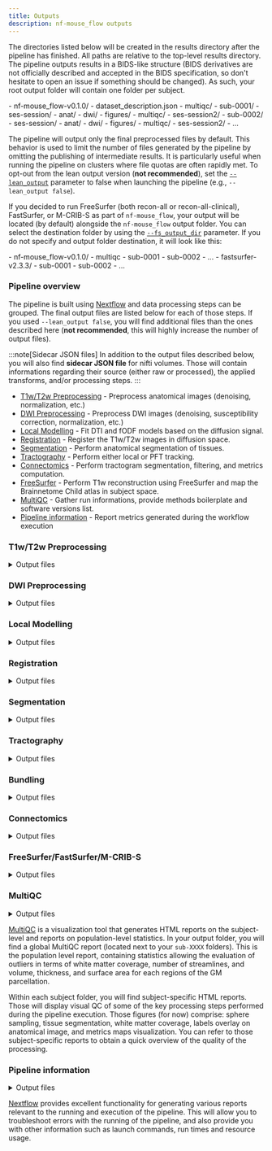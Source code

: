 ```yaml
---
title: Outputs
description: nf-mouse_flow outputs
---
```



The directories listed below will be created in the results directory after the pipeline has finished. All paths are relative to the top-level results directory. The pipeline outputs results in a BIDS-like structure (BIDS derivatives are not officially described and accepted in the BIDS specification, so don't hesitate to open an issue if something should be changed). As such, your root output folder will contain one folder per subject.

<FileTree>
- nf-mouse_flow-v0.1.0/
  - dataset_description.json
  - multiqc/
  - sub-0001/
    - ses-session/
      - anat/
      - dwi/
      - figures/
      - multiqc/
    - ses-session2/
  - sub-0002/
    - ses-session/
      - anat/
      - dwi/
      - figures/
      - multiqc/
    - ses-session2/
  - ...
</FileTree>

The pipeline will output only the final preprocessed files by default. This behavior is used to limit the number of files generated by the pipeline by omitting the publishing of intermediate results. It is particularly useful when running the pipeline on clusters where file quotas are often rapidly met. To opt-out from the lean output version (**not recommended**), set the [`--lean_output`](/nf-mouse_flow/guides/parameters#generic-options) parameter to false when launching the pipeline (e.g., `--lean_output false`).

If you decided to run FreeSurfer (both recon-all or recon-all-clinical), FastSurfer, or M-CRIB-S as part of `nf-mouse_flow`, your output will be located (by default) alongside the `nf-mouse_flow` output folder. You can select the destination folder by using the [`--fs_output_dir`](/nf-mouse_flow/guides/parameters#segmentation-options) parameter. If you do not specify and output folder destination, it will look like this:

<FileTree>
- nf-mouse_flow-v0.1.0/
  - multiqc
  - sub-0001
  - sub-0002
  - ...
- fastsurfer-v2.3.3/
  - sub-0001
  - sub-0002
  - ...
</FileTree>

### **Pipeline overview**

The pipeline is built using [Nextflow](https://www.nextflow.io/) and data processing steps can be grouped. The final output files are listed below for each of those steps. If you used `--lean_output false`, you will find additional files than the ones described here (**not recommended**, this will highly increase the number of output files).

:::note[Sidecar JSON files]
In addition to the output files described below, you will also find **sidecar JSON file** for nifti volumes. Those will contain informations regarding their source (either raw or processed), the applied transforms, and/or processing steps.
:::

- [T1w/T2w Preprocessing](#t1wt2w-preprocessing) - Preprocess anatomical images (denoising, normalization, etc.)
- [DWI Preprocessing](#dwi-preprocessing) - Preprocess DWI images (denoising, susceptibility correction, normalization, etc.)
- [Local Modelling](#local-modelling) - Fit DTI and fODF models based on the diffusion signal.
- [Registration](#registration) - Register the T1w/T2w images in diffusion space.
- [Segmentation](#segmentation) - Perform anatomical segmentation of tissues.
- [Tractography](#tractography) - Perform either local or PFT tracking.
- [Connectomics](#connectomics) - Perform tractogram segmentation, filtering, and metrics computation.
- [FreeSurfer](#freesurfer) - Perform T1w reconstruction using FreeSurfer and map the Brainnetome Child atlas in subject space.
- [MultiQC](#multiqc) - Gather run informations, provide methods boilerplate and software versions list.
- [Pipeline information](#pipeline-information) - Report metrics generated during the workflow execution

### **T1w/T2w Preprocessing**

<details markdown="1">
<summary>Output files</summary>

- `anat/`
  - `*_desc-preproc_T1w.nii.gz`: Final preprocessed T1w image in original space.
  - `*_desc-preproc_T2w.nii.gz`: Final preprocessed T2w image in original space.
  - `*_space-T2w_desc-preproc_T1w.nii.gz`: Final preprocessed T1w image in T2w space (if infant data).
  - `*_space-T1w_desc-preproc_T2w.nii.gz`: Final preprocessed T2w image in T1w space (if pediatric data).
  - `*_from-{T1w,T2w}_to-{T1w,T2w}_affine.mat`: Affine transform from T1w/T2w to T1w/T2w space.
  - `*_space-{template}_desc-preproc_T1w.nii.gz`: Final preprocessed T1w image in template space (if a destination template has been selected).
  - `*_space-{template}_desc-preproc_T2w.nii.gz`: Final preprocessed T2w image in template space (if a destination template has been selected).
  - `*_from-dwi_to-{template}_affine.mat`: Affine transform from T1w/T2w to template space.
  - `*_from-dwi_to-{template}_warp.nii.gz`: Non-linear transform from T1w/T2w to template space.

</details>

### **DWI Preprocessing**

<details markdown="1">
<summary>Output files</summary>

- `dwi/`
  - `*_desc-preproc_dwi.nii.gz`: Final preprocessed DWI image in original space.
  - `*_desc-preproc_dwi.bval`: Final b-values file.
  - `*_desc-preproc_dwi.bvec`: Final corrected b-vectors file.
  - `*_desc-preproc_b0.nii.gz`: Final preprocessed B0 image.
  - `*_desc-brain_mask.nii.gz`: Final brain mask in original space.

</details>

### **Local Modelling**

<details markdown="1">
<summary>Output files</summary>

- `dwi/`
  - `*_{space-template}_desc-ad.nii.gz`: Axial Diffusivity map.
  - `*_{space-template}_desc-rd.nii.gz`: Radial Diffusivity map.
  - `*_{space-template}_desc-md.nii.gz`: Mean Diffusivity map.
  - `*_{space-template}_desc-fa.nii.gz`: Fractional Anisotropy map.
  - `*_{space-template}_desc-mode.nii.gz`: Mode map.
  - `*_{space-template}_desc-ga.nii.gz`: Geodesic Anisometry map.
  - `*_desc-tensor.nii.gz`: Tensor map.
  - `*_{space-template}_desc-rgb.nii.gz`: RGB map.
  - `*_desc-fodf.nii.gz`: Fiber oriented distribution functions (fODF).
  - `*_{space-template}_desc-afd_max.nii.gz`: Maximum apparent fiber density (AFD) map.
  - `*_{space-template}_desc-afd_sum.nii.gz`: Sum of the AFD map.
  - `*_{space-template}_desc-afd_total.nii.gz`: AFD total map.
  - `*_{space-template}_desc-nufo.nii.gz`: Number of fiber orientation map.
  - `*_desc-peaks.nii.gz`: fODF peaks.

</details>

### **Registration**

<details markdown="1">
<summary>Output files</summary>

- `anat/`
  - `*_from-{T2w,T1w}_to-dwi_affine.mat`: Affine transform from T1w/T2w space to diffusion space.
  - `*_from-{T2w,T1w}_to-dwi_warp.nii.gz`: Non-linear transform from T1w/T2w space to diffusion space.
  - `*_from-dwi_to-{T2w,T1w}_warp.nii.gz`: Non-linear transform from diffusion space to T1w/T2w space.
  - `*_space-DWI_desc-preproc_{T2w,T1w}.nii.gz`: Preprocessed T1w/T2w image in diffusion space.

</details>

### **Segmentation**

<details markdown="1">
<summary>Output files</summary>

- `anat/`
  - `*_space-DWI_label-WM_mask.nii.gz`: WM mask in diffusion space.
  - `*_space-DWI_label-GM_mask.nii.gz`: GM mask in diffusion space.
  - `*_space-DWI_label-CSF_mask.nii.gz`: CSF mask in diffusion space.
  - `*_space-DWI_label-WM_probseg.nii.gz`: WM probability map in diffusion space.
  - `*_space-DWI_label-GM_probseg.nii.gz`: GM probability map in diffusion space.
  - `*_space-DWI_label-CSF_probseg.nii.gz`: CSF probability map in diffusion space.

</details>

### **Tractography**

<details markdown="1">
<summary>Output files</summary>

- `dwi/`
  - `*_{space-template}_desc-local_tractogram.trk`: Whole-brain tractogram using local tractography.
  - `*_{space-template}_desc-pft_tractogram.trk`: Whole-brain tractogram using PFT tractography.
  - `*_{space-template}_desc-concatenated_tractogram.trk`: Whole-brain tractogram combining both PFT/local tracking.
  - `*_space-DWI_label-exclude_desc-pft_probseg.nii.gz`: Exclude probability map for PFT tracking.
  - `*_space-DWI_label-include_desc-pft_probseg.nii.gz`: Include probability map for PFT tracking.
  - `*_space-DWI_label-seeding_desc-local_mask.nii.gz`: Seeding mask for local tracking.
  - `*_space-DWI_label-tracking_desc-local_mask.nii.gz`: Tracking mask for local tracking.
  - `*_space-DWI_label-seeding_desc-pft_mask.nii.gz`: Seeding mask for PFT tracking.

</details>

### **Bundling**

<details markdown="1">
<summary>Output files</summary>

- `dwi/bundles/`
  - `*_desc-{bundleName}.trk`: Single `.trk` file for each of the recognized bundle. Those are cleaned, uniformized, and colored (only affect visualization).

- `dwi/`
  - `*_desc-{statsName}.json`: Various `.json` file for each metric type containing values for each bundles for the current subject. Will be subject to change in the near future for `.tsv` files, which are easier to work with in subsequent statistical analysis.

</details>

### **Connectomics**

<details markdown="1">
<summary>Output files</summary>

- `dwi/`
  - `*_{space-template}_seg-{BrainnetomeChild,DKT}_desc-filtered_tracking.{trk,h5}`: Filtered whole-brain tractogram.
  - `*_{space-template}_seg-{BrainnetomeChild,DKT}_desc-preproc_tracking.h5`: Final preprocessed decomposed whole-brain tractogram.
  - `*.npy`: Connectivity matrices for all supplied metrics.
  - `*.png`: Connectivity matrices visualized as pngs.

- `anat/`
  - `*_space-DWI_seg-{BrainnetomeChild,DKT}_dseg.nii.gz`: Atlas labels in diffusion space. Name of the atlas might changed depending on which one is used.

</details>

### **FreeSurfer/FastSurfer/M-CRIB-S**

<details markdown="1">
<summary>Output files</summary>

- `anat/`
  - `*_seg-BrainnetomeChild_desc-labels.json`: JSON file containing the labels information.
  - `*_seg-BrainnetomeChild_desc-labels.txt`: Text file containing the labels information.
  - `*_{space-template}_seg-BrainnetomeChild_dseg.nii.gz`: Atlas label file in subject original space.
  - `*_seg-BrainnetomeChild_dseg_dilated`: Dilated atlas label file in subject original space.
  - `*_seg-BrainnetomeChild_stat-subcortical.tsv`: Subcortical statistics file.
  - `*_seg-BrainnetomeChild_stat-{lh,rh}_{area,thickness,volume}.tsv`: Left hemisphere statistics file.
  - `*_seg-BrainnetomeChild_stat-{lh,rh}_{area,thickness,volume}.tsv`: Right hemisphere statistics file.

</details>

### **MultiQC**

<details markdown="1">
<summary>Output files</summary>

- `multiqc/`
  - `multiqc_report.html`: a standalone HTML file that can be viewed in your web browser.
  - `multiqc_data/`: directory containing parsed statistics from the different tools used in the pipeline.
  - `multiqc_plots/`: directory containing static images from the report in various formats.

</details>

[MultiQC](http://multiqc.info) is a visualization tool that generates HTML reports on the subject-level and reports on population-level statistics. In your output folder, you will find a global MultiQC report (located next to your `sub-XXXX` folders). This is the population level report, containing statistics allowing the evaluation of outliers in terms of white matter coverage, number of streamlines, and volume, thickness, and surface area for each regions of the GM parcellation.

Within each subject folder, you will find subject-specific HTML reports. Those will display visual QC of some of the key processing steps performed during the pipeline execution. Those figures (for now) comprise: sphere sampling, tissue segmentation, white matter coverage, labels overlay on anatomical image, and metrics maps visualization. You can refer to those subject-specific reports to obtain a quick overview of the quality of the processing.

### **Pipeline information**

<details markdown="1">
<summary>Output files</summary>

- `pipeline_info/`
  - Reports generated by Nextflow: `execution_report.html`, `execution_timeline.html`, `execution_trace.txt` and `pipeline_dag.dot`/`pipeline_dag.svg`.
  - Reports generated by the pipeline: `pipeline_report.html`, `pipeline_report.txt` and `software_versions.yml`. The `pipeline_report*` files will only be present if the `--email` / `--email_on_fail` parameter's are used when running the pipeline.
  - Parameters used by the pipeline run: `params.json`.

</details>

[Nextflow](https://www.nextflow.io/docs/latest/tracing.html) provides excellent functionality for generating various reports relevant to the running and execution of the pipeline. This will allow you to troubleshoot errors with the running of the pipeline, and also provide you with other information such as launch commands, run times and resource usage.